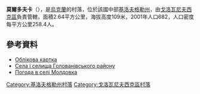 {{coord|48|13|44|N|30|26|48|E|scale:100000_region:UA|display=title}}

'''莫爾多夫卡'''（{{lang-uk|Молдовка}}），是[[烏克蘭|烏克蘭]]的村落，位於該國中部[[基洛夫格勒州|基洛夫格勒州]]，由[[戈洛瓦尼夫西克區|戈洛瓦尼夫西克區]]負責管轄，面積2.64平方公里，海拔高度109米，2001年人口682，人口密度每平方公里258.4人。

==參考資料==
*[http://gska2.rada.gov.ua/pls/z7502/A005?rdat1=11.11.2008&rf7571=16571 Облікова картка]{{dead link|date=2018年4月 |bot=InternetArchiveBot |fix-attempted=yes }}
* [https://web.archive.org/web/20140110162032/http://www.yatran.com.ua/articles/435.html Села і селища Голованівського району]
* [http://weather.in.ua/ua/kirovogradskaja/16189 Погода в селі Молдовка]

{{DEFAULTSORT:Молдовка}}
[[Category:基洛夫格勒州村落|Category:基洛夫格勒州村落]]
[[Category:戈洛瓦尼夫西克區村落|Category:戈洛瓦尼夫西克區村落]]


{{Kirovohrad-geo-stub}}